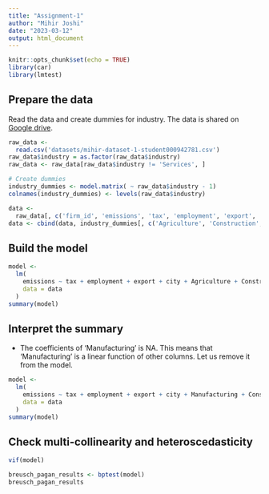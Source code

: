 ```yaml
---
title: "Assignment-1"
author: "Mihir Joshi"
date: "2023-03-12"
output: html_document
---
```


```r
knitr::opts_chunk$set(echo = TRUE)
library(car)
library(lmtest)
```

## Prepare the data

Read the data and create dummies for industry. The data is shared on 
[Google drive](https://docs.google.com/spreadsheets/d/1F7_UGud7W_ADI76pqF3OGWGTKw4OHdXAkngYnLWU3G0/edit#gid=2020986000).

```r
raw_data <-
  read.csv('datasets/mihir-dataset-1-student000942781.csv')
raw_data$industry = as.factor(raw_data$industry)
raw_data <- raw_data[raw_data$industry != 'Services', ]

# Create dummies
industry_dummies <- model.matrix( ~ raw_data$industry - 1)
colnames(industry_dummies) <- levels(raw_data$industry)

data <-
  raw_data[, c('firm_id', 'emissions', 'tax', 'employment', 'export', 'city')]
data <- cbind(data, industry_dummies[, c('Agriculture', 'Construction', 'Manufacturing')])
```

## Build the model

```r
model <-
  lm(
    emissions ~ tax + employment + export + city + Agriculture + Construction + Manufacturing,
    data = data
  )
summary(model)
```

## Interpret the summary

- The coefficients of 'Manufacturing' is NA. This means that 'Manufacturing' is
a linear function of other columns. Let us remove it from the model.

```r
model <-
  lm(
    emissions ~ tax + employment + export + city + Manufacturing + Construction,
    data = data
  )
summary(model)
```

## Check multi-collinearity and heteroscedasticity
```r
vif(model)

breusch_pagan_results <- bptest(model)
breusch_pagan_results
```